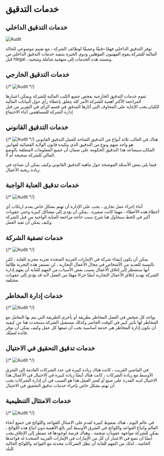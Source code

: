 
# خدمات التدقيق
## خدمات التدقيق الداخلي

![Audit](/blog/audit/4.png)

توفر التدقيق الداخلي فهمًا دقيقًا وعميقًا لوظائف الشركة ، مع تقييم موضوعي للحالة المالية للشركة.يقوم المهنيون المؤهلين وذوي الخبرة بتنفيذ خدمات التدقيق الداخلي من قبل Hegal ، وتستند هذه الخدمات إلى منهجية شاملة ومتحية.
## خدمات التدقيق الخارجي

{/* ![Audit](/blog/audit/6.jpg) */}

تقوم خدمات التدقيق الخارجية بفحص جميع الكتب المالية للشركة ويمكن اعتبارها المراجعة الأكثر أهمية للشركة.الأمر كله يتعلق بإعطاء رأي حول البيانات المالية للكيان.يجب الإجابة على المخاوف التي أثارها المدقق في قسم الرأي في التقرير من قبل إدارة الشركة للمساهمين أثناء الاجتماع
## خدمات التدقيق القانوني

{/* ![Audit](/blog/audit/5.jpg) */}
هناك في الغالب ثلاثة أنواع من التدقيق المتاحة للعمل.التدقيق القانوني هو واحد منهم ونوع من التدقيق الذي يتكبده قانون الولاية القضائية لقوانين المكان.سيساعد هذا التدقيق الحكومة على ضمان أن جميع المعلومات المتعلقة بالوضع المالي للشركة صحيحة أم لا.

فيما يلي بعض الأسئلة الموضحة حول ماهية التدقيق القانوني وكيف يمكن أن تساعد في زيادة ربحية الأعمال.

## خدمات تدقيق العناية الواجبة

{/* ![Audit](/blog/audit/8.jpg) */}

أثناء إجراء عمل تجاري ، يجب على الإدارة أن تهتم بشكل خاص بعدم ارتكاب أي أخطاء.هذه الأخطاء ، مهما كانت صغيرة ، يمكن أن تؤدي إلى مشاكل كبيرة وحتى عقوبات أكبر في الخط.سنحاول هنا شرح سبب حاجة مراجعة العناية الواجبة من قبل الشركة وكيف يمكن أن تفيد العمل.
## خدمات تصفية الشركة

{/* ![Audit](/blog/audit/7.png) */}

يمكن أن يكون إنشاء شركة في الإمارات العربية المتحدة تجربة مجزية للغاية ، لكن بالنسبة للعديد من الأشخاص في مجال الأعمال التجارية ، لن تستمر هذه التجربة طالما أنها ستضطر إلى إغلاق الأعمال بسبب بعض الأسباب.من المهم للغاية أن يفهم إدارة الشركة تهديد إغلاق الأعمال التجارية أيضًا جزءًا مهمًا من العمل لأنه قد يؤدي إلى عقوبات مختلفة.
## خدمات إدارة المخاطر

{/* ![Audit](/blog/audit/2.jpg) */}

يواجه كل شخص في العمل المخاطر بطريقة أو بأخرى.الطريقة التي يتم بها التعامل مع المخاطر لها تأثير كبير في الوقت الحاضر وكذلك مستقبل الشركة.سنتحدث هنا عن كيفية أن تكون إدارة المخاطر هي خدمة أساسية يجب أن تتبعها كل عمل وكيف يمكن أن توفر فائدة لعملك.
## خدمات تدقيق التحقيق في الاحتيال

{/* ![Audit](/blog/audit/1.jpg) */}

في الماضي القريب ، كانت هناك زيادة كبيرة في عدد الشركات القادمة إلى الشرق الأوسط.مع زيادة الشركات ، كانت هناك أيضًا زيادة كبيرة في الاحتيال في الأعمال.هذا الاحتيال لديه القدرة على صنع أو كسر العمل.هذا هو السبب في أن إدارة الشركات يجب أن تهتم بشكل خاص بإجراء خدمات تدقيق التحقيق في الاحتيال.
## خدمات الامتثال التنظيمية
{/* ![Audit](/blog/audit/3.jpg) */}

في عالم اليوم ، هناك ضغوط كبيرة تُقدم على الامتثال للقواعد واللوائح في جميع أنحاء العالم واتباع القواعد واللوائح في الشرق الأوسط أمر بالغ الأهمية.دون اتباع هذه اللوائح ، يمكن للشركة مواجهة عقوبات ضخمة ، وهناك فرصة لوجودها قد تضطر إلى الإغلاق.يجب أيضًا أن تضع في الاعتبار أن كل من الإمارات في الإمارات العربية المتحدة له قواعدها الخاصة ، لذلك من المهم للغاية أن تظل الشركات محدثة مع القواعد واللوائح الحالية للبلد.


